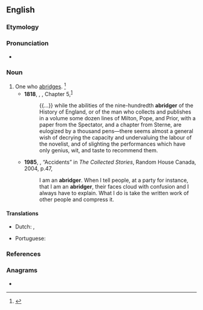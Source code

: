 ==English==

===Etymology===
{{suffix|en|abridge|er|id2=agent noun}}

===Pronunciation===
* {{a|US}} {{IPA|/əˈbɹɪ.d͡ʒɚ/|lang=en}}

===Noun===
{{en-noun}}

# One who [[abridge]]s. {{defdate|First attested in the mid 16<sup>th</sup> century.}}<ref name=SOED>{{R:SOED5|page=8}}</ref>
#* '''1818''', {{w|Jane Austen}}, ''{{w|Northanger Abbey}}'', Chapter 5,<sup>[http://www.gutenberg.org/files/121/121-h/121-h.htm]</sup>
#*: {{...}} while the abilities of the nine-hundredth '''abridger''' of the History of England, or of the man who collects and publishes in a volume some dozen lines of Milton, Pope, and Prior, with a paper from the Spectator, and a chapter from Sterne, are eulogized by a thousand pens—there seems almost a general wish of decrying the capacity and undervaluing the labour of the novelist, and of slighting the performances which have only genius, wit, and taste to recommend them.
#* '''1985''', {{w|Carol Shields}}, “Accidents” in ''The Collected Stories'', Random House Canada, 2004, p.{{nbsp}}47,
#*: I am an '''abridger'''. When I tell people, at a party for instance, that I am an '''abridger''', their faces cloud with confusion and I always have to explain. What I do is take the written work of other people and compress it.

====Translations====
{{trans-top|one who abridges}}
* Dutch: {{t|nl|samenvatter|m}}, {{t|nl|inkorter|m}}
{{trans-mid}}
* Portuguese: {{t|pt|resumidor|m}}
{{trans-bottom}}

===References===
<references/>

===Anagrams===
* {{anagrams|en|a=abdegirr|brigader}}